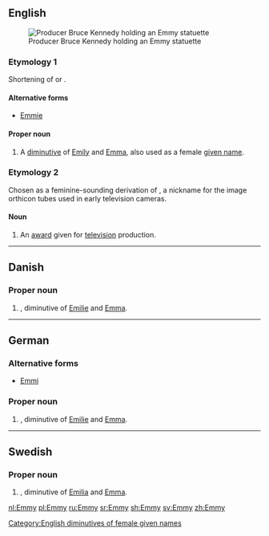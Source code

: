 {{also|emmy}}
==English==
[[Image:Bruce Kennedy.jpg|thumb|Producer Bruce Kennedy holding an Emmy statuette]]

===Etymology 1===
Shortening of {{m|en|Emily}} or {{m|en|Emma}}.

====Alternative forms====
* [[Emmie]]

====Proper noun====
{{en-proper noun}}

# A [[diminutive]] of [[Emily]] and [[Emma]], also used as a female [[given name]].

===Etymology 2===
{{wikipedia|Emmy Award}}
Chosen as a feminine-sounding derivation of {{m|en|immy}}, a nickname for the image orthicon tubes used in early television cameras.

====Noun====
{{en-noun}}<!--plural is Emmys NOT Emmies-->

# {{context|trademark|lang=en}} An [[award]] given for [[television]] production.

[[Category:English diminutives of female given names]]

----

==Danish==

===Proper noun===
{{head|da|proper noun}}

# {{given name|female|lang=da}}, diminutive of [[Emilie]] and [[Emma]].

----

==German==

===Alternative forms===
* [[Emmi]]

===Proper noun===
{{de-proper noun}}

# {{given name|female|lang=de}}, diminutive of [[Emilie]] and [[Emma]].

----

==Swedish==

===Proper noun===
{{head|sv|proper noun}}

# {{given name|female|lang=sv}}, diminutive of [[Emilia]] and [[Emma]].

[[nl:Emmy]]
[[pl:Emmy]]
[[ru:Emmy]]
[[sr:Emmy]]
[[sh:Emmy]]
[[sv:Emmy]]
[[zh:Emmy]]